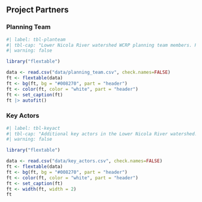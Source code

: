 <!-- # Horsefly River Watershed Secwepemcúl’ecw Connectivity Remediation Plan: 2021 - 2040 {-} -->

## Project Partners {.unnumbered}

### Planning Team {.unnumbered}

```r
#| label: tbl-planteam
#| tbl-cap: "Lower Nicola River watershed WCRP planning team members. Planning team members contributed to the development of this plan by participating in a series of workshops and document and data review. The plan was generated based on the input and feedback of the local groups and organizations list in this table."
#| warning: false

library("flextable")

data <- read.csv("data/planning_team.csv", check.names=FALSE)
ft <- flextable(data)
ft <- bg(ft, bg = "#008270", part = "header")
ft <- color(ft, color = "white", part = "header")
ft <- set_caption(ft)
ft |> autofit() 
```

### Key Actors {.unnumbered}

```r
#| label: tbl-keyact
#| tbl-cap: "Additional key actors in the Lower Nicola River watershed. Key actors are the individuals, groups, and/or organizations, outside of the planning team, with influence and relevant experience in the watershed, whose engagement will be critical for the successful implementation of this WCRP. Key actors were identified by the planning team and do not reflect a commitment to contribute to the implementation and updating of this WCRP."
#| warning: false

library("flextable")

data <- read.csv("data/key_actors.csv", check.names=FALSE)
ft <- flextable(data)
ft <- bg(ft, bg = "#008270", part = "header")
ft <- color(ft, color = "white", part = "header")
ft <- set_caption(ft)
ft <- width(ft, width = 2)
ft 
```

